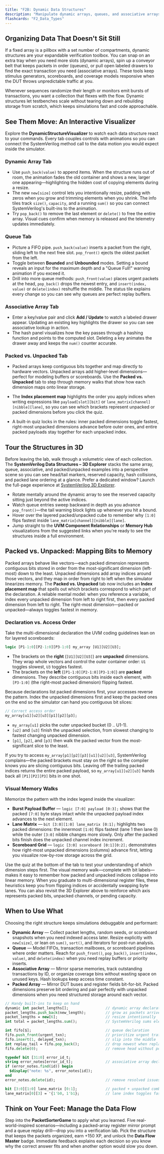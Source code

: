 ```yaml
---
title: "F2B: Dynamic Data Structures"
description: "Manipulate dynamic arrays, queues, and associative arrays with an IEEE 1800-2023 guided workflow."
flashcards: "F2_Data_Types"
---
```



## Organizing Data That Doesn't Sit Still

If a fixed array is a pillbox with a set number of compartments, dynamic structures are your expandable verification toolbox. You can snap on an extra tray when you need more slots (dynamic arrays), spin up a conveyor belt that keeps packets in order (queues), or pull open labeled drawers to find the exact transaction you need (associative arrays). These tools keep stimulus generators, scoreboards, and coverage models responsive when the DUT throws unpredictable traffic at you.

Whenever sequences randomize their length or monitors emit bursts of transactions, you want a collection that flexes with the flow. Dynamic structures let testbenches scale without tearing down and rebuilding storage from scratch, which keeps simulations fast and code approachable.

## See Them Move: An Interactive Visualizer

Explore the **DynamicStructureVisualizer** to watch each data structure react to your commands. Every tab couples controls with animations so you can connect the SystemVerilog method call to the data motion you would expect inside the simulator.

### Dynamic Array Tab

- Use `push_back(value)` to append items. When the structure runs out of room, the animation fades the old container and shows a new, larger one appearing—highlighting the hidden cost of copying elements during a resize.
- The new `new[size]` control lets you intentionally resize, padding with zeros when you grow and trimming elements when you shrink. The info tiles track `size()`, `capacity`, and a running `sum()` so you can connect SystemVerilog's built-ins to the animation.
- Try `pop_back()` to remove the last element or `delete()` to free the entire array. Visual cues confirm when memory is released and the telemetry updates immediately.

### Queue Tab

- Picture a FIFO pipe. `push_back(value)` inserts a packet from the right, sliding left to the next free slot. `pop_front()` ejects the oldest packet from the left.
- Toggle between **Bounded** and **Unbounded** modes. Setting a bound reveals an input for the maximum depth and a "Queue Full!" warning animation if you exceed it.
- Drill into more queue methods: `push_front(value)` places urgent packets at the head, `pop_back()` drops the newest entry, and `insert(index, value)` or `delete(index)` reshuffle the middle. The status tile explains every change so you can see why queues are perfect replay buffers.

### Associative Array Tab

- Enter a key/value pair and click **Add / Update** to watch a labeled drawer appear. Updating an existing key highlights the drawer so you can see associative lookup in action.
- The hash panel visualizes how the key passes through a hashing function and points to the computed slot. Deleting a key animates the drawer away and keeps the `num()` counter accurate.

### Packed vs. Unpacked Tab

- Packed arrays keep contiguous bits together and map directly to hardware vectors. Unpacked arrays add higher-level dimensions—perfect for modeling buffers or scoreboards. Use the **Packed vs. Unpacked** tab to step through memory walks that show how each dimension maps onto linear storage.
- The **Index placement map** highlights the order you apply indices when writing expressions like `payload[slot][bit]` or `lane_matrix[channel][nibble][lane]`, so you can see which brackets represent unpacked or packed dimensions before you click the quiz.

- A built-in quiz locks in the rules: inner packed dimensions toggle fastest, right-most unpacked dimensions advance before outer ones, and entire packed payloads stay together for each unpacked index.

<DynamicStructureVisualizer />

## Tour the Structures in 3D

Before leaving the lab, walk through a volumetric view of each collection. The **SystemVerilog Data Structures – 3D Explorer** stacks the same array, queue, associative, and packed/unpacked examples into a perspective scene so you can see head/tail markers, reserved capacity, hash collisions, and packed lane ordering at a glance. Prefer a dedicated window? Launch the full-page experience at [SystemVerilog 3D Explorer](/visualizations/systemverilog-3d).

- Rotate mentally around the dynamic array to see the reserved capacity sitting just beyond the active indices.
- Watch queue entries sweep backward in depth as you advance `pop_front()`—the tail warning block lights up whenever you hit a bound.
- Hover over the layered packed/unpacked cube to remember why `[1:0]` flips fastest inside `lane_matrix[channel][nibble][lane]`.
- Jump straight to the **UVM Component Relationships** or **Memory Hub** visualizations from the suggested links when you're ready to see the structures inside a full environment.

<SystemVerilog3DVisualizer />

## Packed vs. Unpacked: Mapping Bits to Memory

Packed arrays behave like vectors—each packed dimension represents contiguous bits stored in order from the most-significant dimension (left-most) down to the least. Unpacked dimensions add array indices around those vectors, and they map in order from right to left when the simulator linearizes memory. The **Packed vs. Unpacked** tab now includes an **Index placement map** that spells out which brackets correspond to which part of the declaration. A reliable mental model: when you reference a variable, index every unpacked dimension from left to right first, then every packed dimension from left to right. The right-most dimension—packed or unpacked—always toggles fastest in memory.

### Declaration vs. Access Order

Take the multi-dimensional declaration the UVM coding guidelines lean on for layered scoreboards:

```systemverilog showLineNumbers
logic [P1-1:0][P2-1:0][P3-1:0] my_array [U1][U2][U3];
```

- The brackets on the **right** (`[U1][U2][U3]`) are **unpacked** dimensions. They wrap whole vectors and control the outer container order: `U1` toggles slowest, `U3` toggles fastest.
- The brackets on the **left** (`[P1-1:0][P2-1:0][P3-1:0]`) are **packed** dimensions. They describe contiguous bits inside each element, with `[P3-1:0]` (the right-most packed dimension) flipping fastest.

Because declarations list packed dimensions first, your accesses reverse the pattern. Index the unpacked dimensions first and keep the packed ones on the end so the simulator can hand you contiguous bit slices:

```systemverilog showLineNumbers
// Correct access order
my_array[u1][u2][u3][p1][p2][p3];
```

- `my_array[u1]` picks the outer unpacked bucket (0 .. U1-1).
- `[u2]` and `[u3]` finish the unpacked selection, from slowest changing to fastest changing unpacked dimension.
- `[p1]`, `[p2]`, and `[p3]` then walk the packed vector from the most-significant slice to the least.

If you try to access `my_array[p1][p2][p3][u1][u2][u3]`, SystemVerilog complains—the packed brackets must stay on the right so the compiler knows you are slicing contiguous bits. Leaving off the trailing packed indices returns the entire packed payload, so `my_array[u1][u2][u3]` hands back all `[P1][P2][P3]` bits in one shot.

### Visual Memory Walks

Memorize the pattern with the index legend inside the visualizer:


- **Burst Payload Buffer** — `logic [7:0] payload [0:3];` shows that the packed `[7:0]` byte stays intact while the unpacked payload index advances to the next element.
- **Lane Matrix** — `bit [3:0][1:0] lane_matrix [0:1];` highlights two packed dimensions: the innermost `[1:0]` flips fastest (lane 1 then lane 0) while the outer `[3:0]` nibble changes more slowly. Only after the packed bits finish does the unpacked channel index increment.
- **Scoreboard Grid** — `logic [3:0] scoreboard [0:1][0:2];` demonstrates how right-most unpacked dimensions (columns) advance first, letting you visualize row-by-row storage across the grid.

Use the quiz at the bottom of the tab to test your understanding of which dimension steps first. The visual memory walk—complete with bit labels—makes it easy to remember how packed and unpacked indices collapse into linear memory. When you graduate to multi-dimensional register files, these heuristics keep you from flipping indices or accidentally swapping byte lanes. You can also revisit the 3D Explorer above to reinforce which axis represents packed bits, unpacked channels, or pending capacity.

## When to Use What

Choosing the right structure keeps simulations debuggable and performant:

- **Dynamic Array** — Collect packet lengths, random seeds, or scoreboard snapshots when you need indexed access later. Resize explicitly with `new[size]`, or lean on `sum()`, `sort()`, and iterators for post-run analysis.
- **Queue** — Model FIFOs, transaction mailboxes, or scoreboard pipelines where order matters. Reach for `push_front()`, `pop_back()`, `insert(index, value)`, and `delete(index)` when you need replay buffers or priority inserts.
- **Associative Array** — Mirror sparse memories, track outstanding transactions by ID, or organize coverage bins without wasting space on unused keys. Hash lookups keep access time constant.
- **Packed Array** — Mirror DUT buses and register fields bit-for-bit. Packed dimensions preserve bit ordering and pair perfectly with unpacked dimensions when you need structured storage around each vector.

```systemverilog showLineNumbers
// Handy built-ins to keep on hand
dynamic int packet_lengths[];                 // dynamic array declaration
packet_lengths.push_back(new_length);         // grow as packets arrive
packet_lengths = new[6];                      // resize intentionally
int total = packet_lengths.sum();             // SystemVerilog sums elements for you

int fifo[$];                                  // queue declaration
fifo.push_front(urgent_txn);                  // prioritize urgent traffic
fifo.insert(1, delayed_txn);                  // slip into the middle
int replay_tail = fifo.pop_back();            // drop newest when replaying
fifo.delete(0);                               // remove head without popping

typedef bit [31:0] error_id_t;
string error_notes[error_id_t];               // associative array declaration
if (error_notes.find(id)) begin
  $display("note: %s", error_notes[id]);
end
error_notes.delete(id);                       // remove resolved issues

bit [3:0][1:0] lane_matrix [0:1];             // packed + unpacked combo
lane_matrix[0][3] = '{1'b0, 1'b1};            // lane index toggles fastest
```

## Think on Your Feet: Manage the Data Flow

Step into the **PacketSorterGame** to apply what you learned. Five real-world-inspired scenarios—including a packed-array register mirror prompt and a queue replay drill—drop you into a verification lab. Pick the structure that keeps the packets organized, earn +150 XP, and unlock the **Data Flow Master** badge. Immediate feedback explains each decision so you know why the correct answer fits and when another option would slow you down.

<PacketSorterGame />

